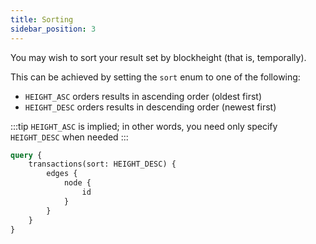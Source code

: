 ```yaml
---
title: Sorting
sidebar_position: 3
---
```


You may wish to sort your result set by blockheight (that is, temporally).

This can be achieved by setting the `sort` enum to one of the following:

- `HEIGHT_ASC` orders results in ascending order (oldest first) 
- `HEIGHT_DESC` orders results in descending order (newest first)

:::tip
`HEIGHT_ASC` is implied; in other words, you need only specify `HEIGHT_DESC` when needed
:::

```graphql
query {
    transactions(sort: HEIGHT_DESC) {
        edges {
            node {
                id
            }
        }
    }
}
```

